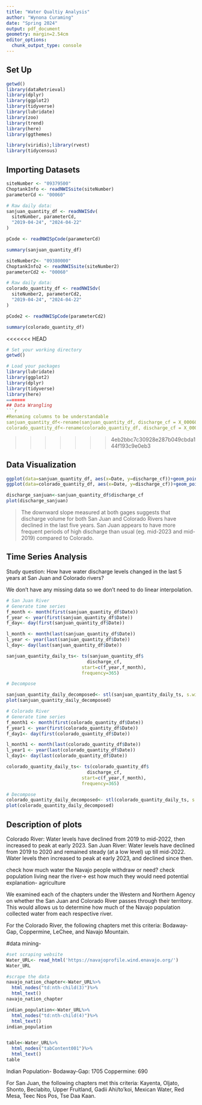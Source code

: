 ```yaml
---
title: "Water Qualtiy Analysis"
author: "Wynona Curaming"
date: "Spring 2024"
output: pdf_document
geometry: margin=2.54cm
editor_options: 
  chunk_output_type: console
---
```

## Set Up
```r
getwd()
library(dataRetrieval)
library(dplyr)
library(ggplot2)
library(tidyverse)
library(lubridate)
library(zoo)
library(trend)
library(here)
library(ggthemes)

library(viridis);library(rvest)
library(tidycensus)
```

## Importing Datasets
```r
siteNumber <- "09379500"
ChoptankInfo <- readNWISsite(siteNumber)
parameterCd <- "00060"

# Raw daily data:
sanjuan_quantity_df <- readNWISdv(
  siteNumber, parameterCd,
  "2019-04-24", "2024-04-22"
)

pCode <- readNWISpCode(parameterCd)

```

```r
summary(sanjuan_quantity_df)
```

```r
siteNumber2<- "09380000"
ChoptankInfo2 <- readNWISsite(siteNumber2)
parameterCd2 <- "00060"

# Raw daily data:
colorado_quantity_df <- readNWISdv(
  siteNumber2, parameterCd2,
  "2019-04-24", "2024-04-22"
)

pCode2 <- readNWISpCode(parameterCd2)
```

```r
summary(colorado_quantity_df)
```
<<<<<<< HEAD
```r
# Set your working directory
getwd()

# Load your packages
library(lubridate)
library(ggplot2)
library(dplyr)
library(tidyverse)
library(here)
=======
## Data Wrangling
```r
#Renaming columns to be understandable 
sanjuan_quantity_df<-rename(sanjuan_quantity_df, discharge_cf = X_00060_00003)
colorado_quantity_df<-rename(colorado_quantity_df, discharge_cf = X_00060_00003)

```
>>>>>>> 4eb2bbc7c30928e287b049cbda144f193c9e0eb3

## Data Visualization 
```r
ggplot(data=sanjuan_quantity_df, aes(x=Date, y=discharge_cf))+geom_point()+geom_smooth(method="lm")
ggplot(data=colorado_quantity_df, aes(x=Date, y=discharge_cf))+geom_point()+geom_smooth(method="lm")

discharge_sanjuan<-sanjuan_quantity_df$discharge_cf
plot(discharge_sanjuan)
```
> The downward slope measured at both gages suggests that discharge volume for both San Juan and Colorado Rivers have declined in the last five years. San Juan appears to have more frequent periods of high discharge than usual (eg. mid-2023 and mid-2019) compared to Colorado. 

## Time Series Analysis 
Study question: How have water discharge levels changed in the last 5 years at San Juan and Colorado rivers?

We don't have any missing data so we don't need to do linear interpolation. 

```r
# San Juan River 
# Generate time series
f_month <- month(first(sanjuan_quantity_df$Date))
f_year <- year(first(sanjuan_quantity_df$Date))
f_day<- day(first(sanjuan_quantity_df$Date))

l_month <- month(last(sanjuan_quantity_df$Date))
l_year <- year(last(sanjuan_quantity_df$Date))
l_day<- day(last(sanjuan_quantity_df$Date))

sanjuan_quantity_daily_ts<- ts(sanjuan_quantity_df$
                              discharge_cf,
                            start=c(f_year,f_month),
                            frequency=365)

# Decompose

sanjuan_quantity_daily_decomposed<- stl(sanjuan_quantity_daily_ts, s.window = "periodic")
plot(sanjuan_quantity_daily_decomposed)

```

```r
# Colorado River  
# Generate time series
f_month1 <- month(first(colorado_quantity_df$Date))
f_year1 <- year(first(colorado_quantity_df$Date))
f_day1<- day(first(colorado_quantity_df$Date))

l_month1 <- month(last(colorado_quantity_df$Date))
l_year1 <- year(last(colorado_quantity_df$Date))
l_day1<- day(last(colorado_quantity_df$Date))

colorado_quantity_daily_ts<- ts(colorado_quantity_df$
                              discharge_cf,
                            start=c(f_year,f_month),
                            frequency=365)

# Decompose
colorado_quantity_daily_decomposed<- stl(colorado_quantity_daily_ts, s.window = "periodic")
plot(colorado_quantity_daily_decomposed)

```

## Description of plots 

Colorado River: Water levels have declined from 2019 to mid-2022, then increased to peak at early 2023. 
San Juan River: Water levels have declined from 2019 to 2020 and remained steady (at a low level) up till mid-2022. Water levels then increased to peak at early 2023, and declined since then. 

check how much water the Navajo people withdraw or need?
check population living near the river-> est how much they would need 
potential explanation- agriculture

We examined each of the chapters under the Western and Northern Agency on whether the San Juan and Colorado River passes through their territory. This would allows us to determine how much of the Navajo population collected water from each respective river. 

For the Colorado River, the following chapters met this criteria: Bodaway-Gap, Coppermine, LeChee, and Navajo Mountain. 

#data mining- 
```r
#set scraping website 
Water_URL<- read_html('https://navajoprofile.wind.enavajo.org/')
Water_URL

#scrape the data 
navajo_nation_chapter<-Water_URL%>%
  html_nodes("td:nth-child(3)")%>%
  html_text()
navajo_nation_chapter

indian_population<-Water_URL%>%
  html_nodes("td:nth-child(4)")%>%
  html_text()
indian_population


table<-Water_URL%>%
  html_nodes("tabContent001")%>%
  html_text()
table


```


Indian Population-
Bodaway-Gap: 1705
Coppermine: 690


For San Juan, the following chapters met this criteria: Kayenta, Oljato, Shonto, Beclabito, Upper Fruitland, Gadii Ahi/to'koi, Mexican Water, Red Mesa, Teec Nos Pos, Tse Daa Kaan. 



